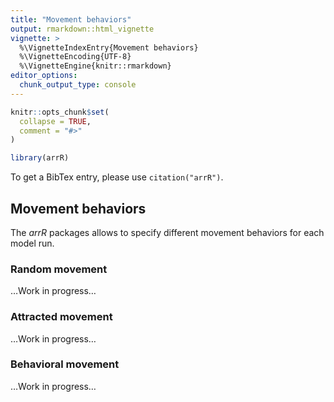 ```yaml
---
title: "Movement behaviors"
output: rmarkdown::html_vignette
vignette: >
  %\VignetteIndexEntry{Movement behaviors}
  %\VignetteEncoding{UTF-8}
  %\VignetteEngine{knitr::rmarkdown}
editor_options: 
  chunk_output_type: console
---
```


```r
knitr::opts_chunk$set(
  collapse = TRUE,
  comment = "#>"
)
```

```r
library(arrR)
```

To get a BibTex entry, please use `citation("arrR")`.

## Movement behaviors

The *arrR* packages allows to specify different movement behaviors for each model run.

### Random movement

...Work in progress...

### Attracted movement

...Work in progress...

### Behavioral movement

...Work in progress...


